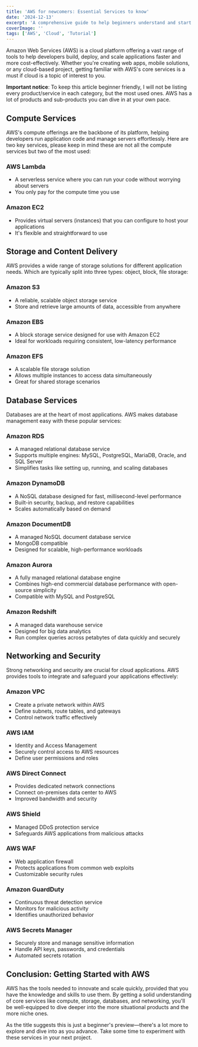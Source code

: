 ```yaml
---
title: 'AWS for newcomers: Essential Services to know'
date: '2024-12-13'
excerpt: 'A comprehensive guide to help beginners understand and start using AWS services effectively.'
coverImage: ''
tags: ['AWS', 'Cloud', 'Tutorial']
---
```


Amazon Web Services (AWS) is a cloud platform offering a vast range of tools to help developers build, deploy, and scale applications faster and more cost-effectively. Whether you're creating web apps, mobile solutions, or any cloud-based project, getting familiar with AWS's core services is a must if cloud is a topic of interest to you.

**Important notice**: To keep this article beginner friendly, I will not be listing every product/service in each category, but the most used ones. AWS has a lot of products and sub-products you can dive in at your own pace.

## Compute Services

AWS's compute offerings are the backbone of its platform, helping developers run application code and manage servers effortlessly. Here are two key services, please keep in mind these are not all the compute services but two of the most used:

### AWS Lambda

- A serverless service where you can run your code without worrying about servers
- You only pay for the compute time you use

### Amazon EC2

- Provides virtual servers (instances) that you can configure to host your applications
- It's flexible and straightforward to use

## Storage and Content Delivery

AWS provides a wide range of storage solutions for different application needs. Which are typically split into three types: object, block, file storage:

### Amazon S3

- A reliable, scalable object storage service
- Store and retrieve large amounts of data, accessible from anywhere

### Amazon EBS

- A block storage service designed for use with Amazon EC2
- Ideal for workloads requiring consistent, low-latency performance

### Amazon EFS

- A scalable file storage solution
- Allows multiple instances to access data simultaneously
- Great for shared storage scenarios

## Database Services

Databases are at the heart of most applications. AWS makes database management easy with these popular services:

### Amazon RDS

- A managed relational database service
- Supports multiple engines: MySQL, PostgreSQL, MariaDB, Oracle, and SQL Server
- Simplifies tasks like setting up, running, and scaling databases

### Amazon DynamoDB

- A NoSQL database designed for fast, millisecond-level performance
- Built-in security, backup, and restore capabilities
- Scales automatically based on demand

### Amazon DocumentDB

- A managed NoSQL document database service
- MongoDB compatible
- Designed for scalable, high-performance workloads

### Amazon Aurora

- A fully managed relational database engine
- Combines high-end commercial database performance with open-source simplicity
- Compatible with MySQL and PostgreSQL

### Amazon Redshift

- A managed data warehouse service
- Designed for big data analytics
- Run complex queries across petabytes of data quickly and securely

## Networking and Security

Strong networking and security are crucial for cloud applications. AWS provides tools to integrate and safeguard your applications effectively:

### Amazon VPC

- Create a private network within AWS
- Define subnets, route tables, and gateways
- Control network traffic effectively

### AWS IAM

- Identity and Access Management
- Securely control access to AWS resources
- Define user permissions and roles

### AWS Direct Connect

- Provides dedicated network connections
- Connect on-premises data center to AWS
- Improved bandwidth and security

### AWS Shield

- Managed DDoS protection service
- Safeguards AWS applications from malicious attacks

### AWS WAF

- Web application firewall
- Protects applications from common web exploits
- Customizable security rules

### Amazon GuardDuty

- Continuous threat detection service
- Monitors for malicious activity
- Identifies unauthorized behavior

### AWS Secrets Manager

- Securely store and manage sensitive information
- Handle API keys, passwords, and credentials
- Automated secrets rotation

## Conclusion: Getting Started with AWS

AWS has the tools needed to innovate and scale quickly, provided that you have the knowledge and skills to use them. By getting a solid understanding of core services like compute, storage, databases, and networking, you'll be well-equipped to dive deeper into the more situational products and the more niche ones.

As the title suggests this is just a beginner's preview—there's a lot more to explore and dive into as you advance. Take some time to experiment with these services in your next project.

